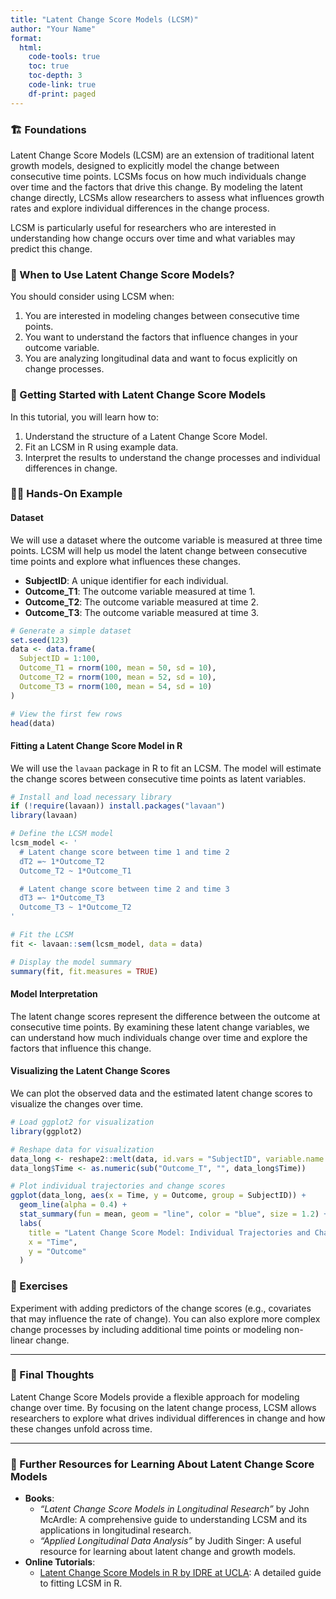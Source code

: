 ```yaml
---
title: "Latent Change Score Models (LCSM)"
author: "Your Name"
format: 
  html:
    code-tools: true
    toc: true
    toc-depth: 3
    code-link: true
    df-print: paged
---
```


### 🏗️ Foundations

Latent Change Score Models (LCSM) are an extension of traditional latent growth models, designed to explicitly model the change between consecutive time points. LCSMs focus on how much individuals change over time and the factors that drive this change. By modeling the latent change directly, LCSMs allow researchers to assess what influences growth rates and explore individual differences in the change process.

LCSM is particularly useful for researchers who are interested in understanding how change occurs over time and what variables may predict this change.

<div class="when-to-use-section">

### 🤔 When to Use Latent Change Score Models?

You should consider using LCSM when:

1. You are interested in modeling changes between consecutive time points.
2. You want to understand the factors that influence changes in your outcome variable.
3. You are analyzing longitudinal data and want to focus explicitly on change processes.

</div>

<div class="getting-started-section">

### 🚀 Getting Started with Latent Change Score Models

In this tutorial, you will learn how to:

1. Understand the structure of a Latent Change Score Model.
2. Fit an LCSM in R using example data.
3. Interpret the results to understand the change processes and individual differences in change.

</div>

<div class="hands-on-section">

### 👩‍💻 Hands-On Example

#### Dataset

We will use a dataset where the outcome variable is measured at three time points. LCSM will help us model the latent change between consecutive time points and explore what influences these changes.

- **SubjectID**: A unique identifier for each individual.
- **Outcome_T1**: The outcome variable measured at time 1.
- **Outcome_T2**: The outcome variable measured at time 2.
- **Outcome_T3**: The outcome variable measured at time 3.

```r
# Generate a simple dataset
set.seed(123)
data <- data.frame(
  SubjectID = 1:100,
  Outcome_T1 = rnorm(100, mean = 50, sd = 10),
  Outcome_T2 = rnorm(100, mean = 52, sd = 10),
  Outcome_T3 = rnorm(100, mean = 54, sd = 10)
)

# View the first few rows
head(data)
```

#### Fitting a Latent Change Score Model in R

We will use the `lavaan` package in R to fit an LCSM. The model will estimate the change scores between consecutive time points as latent variables.

```r
# Install and load necessary library
if (!require(lavaan)) install.packages("lavaan")
library(lavaan)

# Define the LCSM model
lcsm_model <- '
  # Latent change score between time 1 and time 2
  dT2 =~ 1*Outcome_T2
  Outcome_T2 ~ 1*Outcome_T1

  # Latent change score between time 2 and time 3
  dT3 =~ 1*Outcome_T3
  Outcome_T3 ~ 1*Outcome_T2
'

# Fit the LCSM
fit <- lavaan::sem(lcsm_model, data = data)

# Display the model summary
summary(fit, fit.measures = TRUE)
```

#### Model Interpretation

The latent change scores represent the difference between the outcome at consecutive time points. By examining these latent change variables, we can understand how much individuals change over time and explore the factors that influence this change.

#### Visualizing the Latent Change Scores

We can plot the observed data and the estimated latent change scores to visualize the changes over time.

```r
# Load ggplot2 for visualization
library(ggplot2)

# Reshape data for visualization
data_long <- reshape2::melt(data, id.vars = "SubjectID", variable.name = "Time", value.name = "Outcome")
data_long$Time <- as.numeric(sub("Outcome_T", "", data_long$Time))

# Plot individual trajectories and change scores
ggplot(data_long, aes(x = Time, y = Outcome, group = SubjectID)) +
  geom_line(alpha = 0.4) +
  stat_summary(fun = mean, geom = "line", color = "blue", size = 1.2) +
  labs(
    title = "Latent Change Score Model: Individual Trajectories and Change Scores",
    x = "Time",
    y = "Outcome"
  )
```

</div>

### 🛝 Exercises

Experiment with adding predictors of the change scores (e.g., covariates that may influence the rate of change). You can also explore more complex change processes by including additional time points or modeling non-linear change.

---

### 💭 Final Thoughts

Latent Change Score Models provide a flexible approach for modeling change over time. By focusing on the latent change process, LCSM allows researchers to explore what drives individual differences in change and how these changes unfold across time.

---

### 🔗 Further Resources for Learning About Latent Change Score Models

- **Books**:
   - *"Latent Change Score Models in Longitudinal Research"* by John McArdle: A comprehensive guide to understanding LCSM and its applications in longitudinal research.
   - *"Applied Longitudinal Data Analysis"* by Judith Singer: A useful resource for learning about latent change and growth models.

- **Online Tutorials**:
   - [Latent Change Score Models in R by IDRE at UCLA](https://stats.oarc.ucla.edu/r/seminars/latent-change-score-models/): A detailed guide to fitting LCSM in R.

</div>
